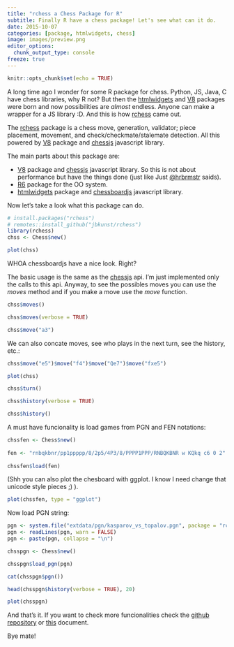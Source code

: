 ```yaml
---
title: "rchess a Chess Package for R"
subtitle: Finally R have a chess package! Let's see what can it do.
date: 2015-10-07
categories: [package, htmlwidgets, chess]
image: images/preview.png  
editor_options: 
  chunk_output_type: console
freeze: true
---
```


```r
knitr::opts_chunk$set(echo = TRUE)
```

A long time ago I wonder for some R package for chess. Python, JS, Java, C have 
chess libraries, why R not? But then the [htmlwidgets](https://github.com/ramnathv/htmlwidgets) 
and [V8](https://github.com/jeroenooms/v8) packages were born and now possibilities 
are *almost* endless. Anyone can make a wrapper for a JS library :D. And this is
how [rchess](https://github.com/jbkunst/rchess) came out.

The [rchess](https://github.com/jbkunst/rchess) package is a chess move, 
generation, validator; piece placement, movement, and check/checkmate/stalemate
detection. All this powered by [V8](https://github.com/jeroenooms/v8) package 
and [chessjs](https://github.com/jhlywa/chess.js) javascript library.

The main parts about this package are:

- [V8](https://github.com/jeroenooms/v8) package and [chessjs](https://github.com/jhlywa/chess.js) javascript library. So this
is not about performance but have the things done (just like Just [@hrbrmstr](http://datadrivensecurity.info/blog/posts/2015/Oct/getting-into-the-zones-with-r-jsonlite/)
saids).
- [R6](https://github.com/wch/R6/) package for the OO system.
- [htmlwidgets](https://github.com/ramnathv/htmlwidgets) package and [chessboardjs](http://chessboardjs.com/) javascript library.

Now let's take a look what this package can do.

```r
# install.packages("rchess")
# remotes::install_github("jbkunst/rchess")
library(rchess)
chss <- Chess$new()

plot(chss)
```

WHOA chessboardjs have a nice look. Right?

The basic usage is the same as the [chessjs](https://github.com/jhlywa/chess.js) api. I'm just implemented only the calls to
this api. Anyway, to see the possibles moves you can use the *moves* method and if you make a move use the *move*
function.

```r
chss$moves()

chss$moves(verbose = TRUE)

chss$move("a3")
```

We can also concate  moves, see who plays in the next turn, see the history, etc.:

```r
chss$move("e5")$move("f4")$move("Qe7")$move("fxe5")

plot(chss)
```


```r
chss$turn()

chss$history(verbose = TRUE)

chss$history()
```

A must have funcionality is load games from PGN and FEN notations:

```r
chssfen <- Chess$new()
 
fen <- "rnbqkbnr/pp1ppppp/8/2p5/4P3/8/PPPP1PPP/RNBQKBNR w KQkq c6 0 2"
 
chssfen$load(fen)
```

(Shh you can also plot the chesboard with ggplot. I know I need change that unicode style pieces ;) ). 

```r
plot(chssfen, type = "ggplot")
```

Now load PGN string:

```r
pgn <- system.file("extdata/pgn/kasparov_vs_topalov.pgn", package = "rchess")
pgn <- readLines(pgn, warn = FALSE)
pgn <- paste(pgn, collapse = "\n")

chsspgn <- Chess$new()

chsspgn$load_pgn(pgn)

cat(chsspgn$pgn())

head(chsspgn$history(verbose = TRUE), 20)

plot(chsspgn)
```

And that's it. If you want to check more funcionalities check the
[github repository](https://github.com/jbkunst/rchess) or 
[this](http://rpubs.com/jbkunst/rchess2) document.

Bye mate!
